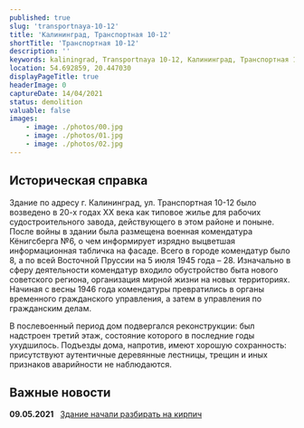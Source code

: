 ```yaml
---
published: true
slug: 'transportnaya-10-12'
title: 'Калининград, Транспортная 10-12'
shortTitle: 'Транспортная 10-12'
description: ''
keywords: kaliningrad, Transportnaya 10-12, Калининград, Транспортная 10-12, снос, аварийный жилфонд
location: 54.692859, 20.447030
displayPageTitle: true
headerImage: 0
captureDate: 14/04/2021
status: demolition
valuable: false
images:
    - image: ./photos/00.jpg
    - image: ./photos/01.jpg
    - image: ./photos/02.jpg
---
```



<Container>

<ImageGallery
    images={props.pageContext.frontmatter.images}
    marginTop="3rem"
    marginBottom="3rem"
/>

## Историческая справка

Здание по адресу г. Калининград, ул. Транспортная 10-12 было возведено в 20-х годах XX века как типовое жилье для рабочих судостроительного завода, действующего в этом районе и поныне.
После войны в здании была размещена военная комендатура Кёнигсберга №6, о чем информирует изрядно выцветшая информационная табличка на фасаде.
Всего в городе комендатур было 8, а по всей Восточной Пруссии на 5 июля 1945 года – 28.
Изначально в сферу деятельности комендатур входило обустройство быта нового советского региона, организация мирной жизни на новых территориях. Начиная с весны 1946 года комендатуры превратились в органы временного гражданского управления, а затем в управления по гражданским делам.

В послевоенный период дом подвергался реконструкции: был надстроен третий этаж, состояние которого в последние годы ухудшилось. Подъезды дома, напротив, имеют хорошую сохранность: присутствуют аутентичные деревянные лестницы, трещин и иных признаков аварийности не наблюдаются.

<Reasons resettlement />

## Важные новости

**09.05.2021**&nbsp;&nbsp;&nbsp;[Здание начали разбирать на кирпич](https://www.facebook.com/starmancer/posts/1177739742666847)

</Container>

<Map location={props.pageContext.frontmatter.location} marginTop="3rem" />
